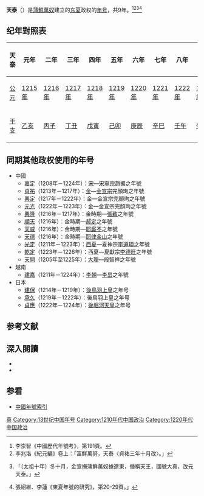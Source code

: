 {{Eranamebox|年号= 天泰
|起讫时间= 1215年十月－1223年
|政权= [[东夏|东夏]]
|帝王= [[蒲鮮萬奴|蒲鮮萬奴]]
|历时= 9年
}}
'''天泰'''（{{kj|1215年|十月|1223年|}}）是[[蒲鮮萬奴|蒲鮮萬奴]]建立的[[东夏|东夏]]政权的[[年号|年号]]，共9年。<ref>李崇智《中國歷代年號考》，第191頁。</ref><ref>李兆洛《紀元編》卷上：「富鮮萬努，天泰〈貞祐三年十月改〉。」</ref><ref>{{cite wikisource|title=元史本紀第一太祖|last=宋濂|wslink=zh:元史/卷1}}「〔太祖十年〕冬十月，金宣撫蒲鮮萬奴據遼東，僭稱天王，國號大真，改元天泰。」</ref><ref>張紹維、李蓮《東夏年號的研究》，第20-29頁。」</ref>

==纪年對照表==
{| class="wikitable"  style="text-align:center;"
!天泰!!元年!!二年!!三年!!四年!!五年!!六年!!七年!!八年!!九年
|-
![[公元|公元]]
|[[1215年|1215年]]||[[1216年|1216年]]||[[1217年|1217年]]||[[1218年|1218年]]||[[1219年|1219年]]||[[1220年|1220年]]||[[1221年|1221年]]||[[1222年|1222年]]||[[1223年|1223年]]
|-
![[干支|干支]]
|[[乙亥|乙亥]]||[[丙子|丙子]]||[[丁丑|丁丑]]||[[戊寅|戊寅]]||[[己卯|己卯]]||[[庚辰|庚辰]]||[[辛巳|辛巳]]||[[壬午|壬午]]||[[癸未|癸未]]
|}

==同期其他政权使用的年号==
*中國
**[[嘉定_(年号)|嘉定]]（1208年－1224年）：[[南宋|宋]]—[[宋寧宗|宋寧宗]]趙擴之年號
**[[貞祐|貞祐]]（1213年－1217年）：[[金朝|金]]—[[金宣宗|金宣宗]]完顏珣之年號
**[[興定|興定]]（1217年－1222年）：金—金宣宗完顏珣之年號
**[[元光_(金朝)|元光]]（1222年－1223年）：金—金宣宗完顏珣之年號
**[[興隆_(張致)|興隆]]（1216年－1217年）：金時期—[[張致|張致]]之年號
**[[順天_(郝定)|順天]]（1216年）：金時期—[[郝定|郝定]]之年號
**[[天威|天威]]（1216年）：金時期—[[耶廝不|耶廝不]]之年號
**[[天德_(金山)|天德]]（1216年）：金時期—[[耶律金山|耶律金山]]之年號
**[[光定|光定]]（1211年－1223年）：[[西夏|西夏]]—夏神宗[[李遵頊|李遵頊]]之年號
**[[乾定|乾定]]（1223年－1226年）：西夏—夏獻宗[[李德旺|李德旺]]之年號
**[[天開|天開]]（1205年至1225年）：[[大理國|大理]]—段智祥之年號
*越南
**[[建嘉|建嘉]]（1211年－1224年）：[[李朝_(越南)|李朝]]—[[李旵|李旵]]之年號
*日本
**[[建保|建保]]（1214年－1219年）：[[後鳥羽上皇|後鳥羽上皇]]之年号
**[[承久|承久]]（1219年－1222年）：後鳥羽上皇之年号
**[[貞應|貞應]]（1222年－1224年）：[[後堀河天皇|後堀河天皇]]之年号

==参考文献==
{{Reflist}}

==深入閱讀==
<div>
*{{Cite book|author=李崇智|title=中國歷代年號考|format=|url=|date=2004年12月|publisher=中華書局|location=北京|id=ISBN 7101025129}}
*{{Cite book|author=張紹維、李蓮|title=東夏年號的研究|format=史學集刊1983年3期|url=|date=1983年|publisher=吉林大學|location=長春|id=ISSN 05598095}}
</div>

==参看==
*[[中国年号列表#金朝|中國年號索引]]

{{年号|--|[[中国年号列表|東夏國年號]]|[[大同_(蒲鮮萬奴)|大同]]}}
{{金朝年号}}

[[Category:金朝民变政权年号|真]]
[[Category:13世纪中国年号|Category:13世纪中国年号]]
[[Category:1210年代中国政治|Category:1210年代中国政治]]
[[Category:1220年代中国政治|Category:1220年代中国政治]]